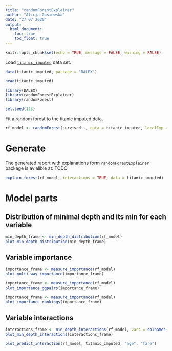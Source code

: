 ```yaml
---
title: "randomForestExplainer"
author: "Alicja Gosiewska"
date: "27 07 2020"
output:
  html_document:
    toc: true
    toc_float: true
---
```


```r
knitr::opts_chunk$set(echo = TRUE, message = FALSE, warning = FALSE)
```

Load [`titanic_imputed`](https://modeloriented.github.io/DALEX/reference/titanic.html) data set.

```r
data(titanic_imputed, package = "DALEX")

head(titanic_imputed)
```


```r
library(DALEX)
library(randomForestExplainer)
library(randomForest)

set.seed(123)
```

Fit a random forest to the titanic imputed data.

```r
rf_model <- randomForest(survived~., data = titanic_imputed, localImp = TRUE)
```


# Generate

The generated raport with explanations form `randomForestExplainer` package is avialible at: TODO

```r
explain_forest(rf_model, interactions = TRUE, data = titanic_imputed)
```


# Model parts

## Distribution of minimal depth and its min for each variable

```r
min_depth_frame <- min_depth_distribution(rf_model)
plot_min_depth_distribution(min_depth_frame)
```

## Variable importance

```r
importance_frame <- measure_importance(rf_model)
plot_multi_way_importance(importance_frame)
```




```r
importance_frame <- measure_importance(rf_model)
plot_importance_ggpairs(importance_frame)
```






```r
importance_frame <- measure_importance(rf_model)
plot_importance_rankings(importance_frame)
```




## Variable interactions

```r
interactions_frame <- min_depth_interactions(rf_model, vars = colnames(titanic_imputed[ ,-8]))
plot_min_depth_interactions(interactions_frame)                                 
```


```r
plot_predict_interaction(rf_model, titanic_imputed, "age", "fare")
```

